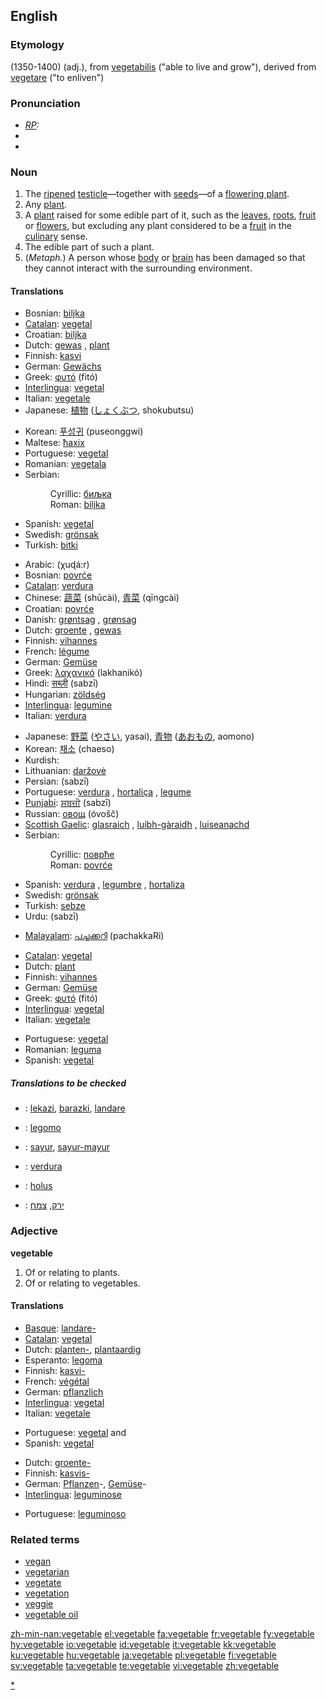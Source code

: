 {{wikipedia|vegetable (disambiguation)}}
==English==

===Etymology===
(1350-1400) {{ME.}} (adj.), from {{L.}} [[vegetabilis]] ("able to live and grow"), derived from {{L.}} [[vegetare]] ("to enliven")

===Pronunciation===
*''[[RP]]:'' {{IPA|/ˈvedʒtəbl/}}
*{{SAMPA|/"vEdZ(@)t@b(@)l/}}
*{{audio|en-us-vegetable.ogg|Audio (US)}}

===Noun===
{{wikipedia}}
{{en-noun}}

# The [[ripen]]ed [[Testicle (plants)|testicle]]&mdash;together with [[seed]]s&mdash;of a [[flowering plant]].
# Any [[plant]].
# A [[plant]] raised for some edible part of it, such as the [[leaves]], [[roots]], [[fruit]] or [[flower]]s, but excluding any plant considered to be a [[fruit]] in the [[culinary]] sense.
# The edible part of such a plant.
# (''Metaph.'') A person whose [[body]] or [[brain]] has been damaged so that they cannot interact with the surrounding environment.

====Translations====
{{trans-top|any plant}}
*Bosnian: [[biljka#Bosnian|biljka]] {{f}}
*[[Catalan]]: [[vegetal]] {{m}}
*Croatian: [[biljka#Croatian|biljka]] {{f}}
*Dutch: [[gewas]] {{n}}, [[plant#Dutch|plant]] {{mf}}
*Finnish: [[kasvi]]
*German: [[Gewächs]] {{n}}
*Greek: [[φυτό]] (fitó) {{n}}
*[[Interlingua]]: [[vegetal]]
*Italian: [[vegetale]] {{m}}
*Japanese: [[植物]] ([[しょくぶつ]], shokubutsu)
{{trans-mid}}
*Korean: [[푸성귀]] (puseonggwi)
*Maltese: [[ħaxix]] {{m}}
*Portuguese: [[vegetal]] {{m}}
*Romanian: [[vegetala]] {{f}}
*Serbian:
*:Cyrillic: [[биљка#Serbian|биљка]] {{f}}
*:Roman: [[biljka#Serbian|biljka]] {{f}}
*Spanish: [[vegetal]] {{m}}
*Swedish: [[grönsak]] {{c}}
*Turkish: [[bitki]]
{{trans-bottom}}

{{trans-top|a plant raised for some edible part of it}}
*Arabic: {{ARchar|[[خضار]]}} (χuɖá:r)
*Bosnian: [[povrće]] {{p}}
*[[Catalan]]: [[verdura]] {{f}}
*Chinese: [[蔬菜]] (shūcài), [[青菜]] (qīngcài)
*Croatian: [[povrće]] {{p}}
*Danish: [[grøntsag]] {{c}}, [[grønsag]] {{c}}
*Dutch: [[groente]] {{f}}, [[gewas]] {{n}}
*Finnish: [[vihannes]]
*French: [[légume]] {{f}}
*German: [[Gemüse]] {{n}}
*Greek: [[λαχανικό]] (lakhanikó) {{n}}
*Hindi: [[सब्ज़ी]] (sabzī)
*Hungarian: [[zöldség]]
*[[Interlingua]]: [[legumine]]
*Italian: [[verdura]] {{f}}
{{trans-mid}}
*Japanese: [[野菜]] ([[やさい]], yasai), [[青物]] ([[あおもの]], aomono)
*Korean: [[채소]] (chaeso)
*Kurdish: {{KUchar|[[سه‌وزه‌]]}}
*Lithuanian: [[daržovė]] {{f}}
*Persian: {{FAchar|[[سبزی]]}} (sabzī)
*Portuguese: [[verdura]] {{f}}, [[hortaliça]] {{f}}, [[legume]] {{m}}
*[[Punjabi]]: [[ਸਬਜ਼ੀ]] (sabzī)
*Russian: [[овощ]] (óvošč) {{m}}
*[[Scottish Gaelic]]: [[glasraich]] {{f}}, [[luibh-gàraidh]] {{f}}, [[luiseanachd]] {{f}}
*Serbian:
*:Cyrillic: [[поврће#Serbian|поврће]] {{p}}
*:Roman: [[povrće#Serbian|povrće]] {{p}}
*Spanish: [[verdura]] {{f}}, [[legumbre]] {{m}}, [[hortaliza]] {{f}}
*Swedish: [[grönsak]] {{c}}
*Turkish: [[sebze]]
*Urdu: {{URchar|[[سبزی]]}} (sabzī)
{{trans-bottom}}

{{trans-top|some edible part of a plant}}
*[[Malayalam]]: [[പച്ചക്കറി]] (pachakkaRi)
{{trans-bottom}}

{{trans-top|a person whose body or brain has been damaged}}
*[[Catalan]]: [[vegetal]] {{m}}
*Dutch: [[plant#Dutch|plant]] {{m}}
*Finnish: [[vihannes]]
*German: [[Gemüse]] {{n}}
*Greek: [[φυτό]] (fitó) {{n}}
*[[Interlingua]]: [[vegetal]]
*Italian: [[vegetale]] {{m}}
{{trans-mid}}
*Portuguese: [[vegetal]] {{m}}
*Romanian: [[leguma]] {{f}}
*Spanish: [[vegetal]] {{m}}
{{trans-bottom}}

=====Translations to be checked=====
{{checktrans}}

*{{ttbc|Basque}}: [[lekazi]], [[barazki]], [[landare]]
*{{ttbc|Esperanto}}: [[legomo]]
*{{ttbc|Indonesian}}: [[sayur]], [[sayur-mayur]]
*{{ttbc|Interlingua}}: [[verdura]]
*{{ttbc|Latin}}: [[holus]]
*{{ttbc|Hebrow}}: [[ירק]], [[צמח]]

===Adjective===
'''vegetable'''

# Of or relating to plants.
# Of or relating to vegetables.

====Translations====
{{trans-top|of or relating to plants}}
*[[Basque]]: [[landare-]]
*[[Catalan]]: [[vegetal]]
*Dutch: [[planten-]], [[plantaardig]]
*Esperanto: [[legoma]]
*Finnish: [[kasvi-]]
*French: [[végétal]]
*German: [[pflanzlich]]
*[[Interlingua]]: [[vegetal]]
*Italian: [[vegetale]]
{{trans-mid}}
*Portuguese: [[vegetal]] {{m}} and {{f}}
*Spanish: [[vegetal]]
{{trans-bottom}}

{{trans-top|of or relating to vegetables}}
*Dutch: [[groente-]]
*Finnish: [[kasvis-]]
*German: [[Pflanzen]]-, [[Gemüse]]-
*[[Interlingua]]: [[leguminose]]
{{trans-mid}}
*Portuguese: [[leguminoso]] {{m}}
{{trans-bottom}}

===Related terms===
*[[vegan]]
*[[vegetarian]]
*[[vegetate]]
*[[vegetation]]
*[[veggie]]
*[[vegetable oil]]

[[Category:Vegetables|*]]

[[zh-min-nan:vegetable]]
[[el:vegetable]]
[[fa:vegetable]]
[[fr:vegetable]]
[[fy:vegetable]]
[[hy:vegetable]]
[[io:vegetable]]
[[id:vegetable]]
[[it:vegetable]]
[[kk:vegetable]]
[[ku:vegetable]]
[[hu:vegetable]]
[[ja:vegetable]]
[[pl:vegetable]]
[[fi:vegetable]]
[[sv:vegetable]]
[[ta:vegetable]]
[[te:vegetable]]
[[vi:vegetable]]
[[zh:vegetable]]